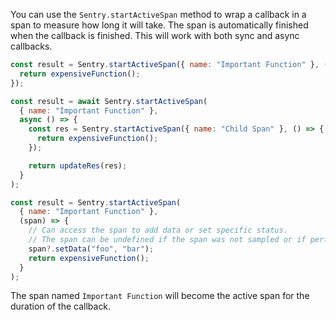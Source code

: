 You can use the `Sentry.startActiveSpan` method to wrap a callback in a span to measure how long it will take. The span is automatically finished when the callback is finished. This will work with both sync and async callbacks.

```javascript
const result = Sentry.startActiveSpan({ name: "Important Function" }, () => {
  return expensiveFunction();
});

const result = await Sentry.startActiveSpan(
  { name: "Important Function" },
  async () => {
    const res = Sentry.startActiveSpan({ name: "Child Span" }, () => {
      return expensiveFunction();
    });

    return updateRes(res);
  }
);

const result = Sentry.startActiveSpan(
  { name: "Important Function" },
  (span) => {
    // Can access the span to add data or set specific status.
    // The span can be undefined if the span was not sampled or if performance monitoring is disabled.
    span?.setData("foo", "bar");
    return expensiveFunction();
  }
);
```

The span named `Important Function` will become the active span for the duration of the callback.
